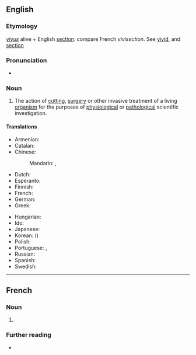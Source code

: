 ==English==
{{wikipedia}}

===Etymology===
{{PIE root|en|gʷeyh₃|sek}}
{{etyl|la|en}} ''[[vivus]]'' alive + English [[section]]: compare French ''vivisection''. See [[vivid]], and [[section]]

===Pronunciation===
* {{a|UK}} {{IPA|/ˈvɪvɪsɛkʃən/|lang=en}}

===Noun===
{{en-noun|~}}

# The action of [[cutting]], [[surgery]] or other invasive treatment of a living [[organism]] for the purposes of [[physiology|physiological]] or [[pathology|pathological]] scientific investigation.

====Translations====
{{trans-top|The action of invasive treatment of a living organism for scientific investigation}}
* Armenian: {{t|hy|կենդանահատում}}
* Catalan: {{t|ca|vivisecció|f}}
* Chinese:
*: Mandarin: {{t|cmn|活體解剖|sc=Hans}}, {{t|cmn|活体解剖|tr=huótǐ jiěpōu|sc=Hans}}
* Dutch: {{t+|nl|vivisectie|f}}
* Esperanto: {{t|eo|vivisekcio}}
* Finnish: {{t+|fi|vivisektio}}
* French: {{t+|fr|vivisection|f}}
* German: {{t+|de|Vivisektion|f}}
* Greek: {{t+|el|ζωοτομία|f}}
{{trans-mid}}
* Hungarian: {{t|hu|elevenboncolás}}
* Ido: {{t|io|vivdisseko}}
* Japanese: {{t|ja|生体解剖|tr=せいたいかいぼう, seitaikaibō|sc=Jpan}}
* Korean: {{t|ko|생체 해부|sc=Kore}} ({{t|ko|生體解剖|sc=Kore}})
* Polish: {{t|pl|wiwisekcja|f}}
* Portuguese: {{t|pt|vivissecção|f}}, {{t|pt|vivisseção|f}}
* Russian: {{t+|ru|вивисе́кция|f}}
* Spanish: {{t|es|vivisección|f}}
* Swedish: {{t+|sv|vivisektion|c}}
{{trans-bottom}}

----

==French==

===Noun===
{{fr-noun|f}}

# {{l|en|vivisection}}

===Further reading===
* {{R:TLFi}}